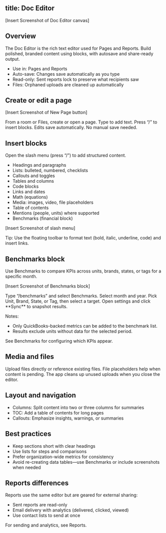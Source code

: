 title: Doc Editor
---


<DevOnly>[Insert Screenshot of Doc Editor canvas]</DevOnly>

## Overview

The Doc Editor is the rich text editor used for Pages and Reports. Build polished, branded content using blocks, with autosave and share-ready output.

- Use in: Pages and Reports
- Auto-save: Changes save automatically as you type
- Read-only: Sent reports lock to preserve what recipients saw
- Files: Orphaned uploads are cleaned up automatically

## Create or edit a page

<DevOnly>[Insert Screenshot of New Page button]</DevOnly>

<Steps>
  <Step title="Open pages">From a room or Files, create or open a page.</Step>
  <Step title="Edit content">Type to add text. Press “/” to insert blocks.</Step>
  <Step title="Auto-save">Edits save automatically. No manual save needed.</Step>
</Steps>

## Insert blocks

Open the slash menu (press “/”) to add structured content.

- Headings and paragraphs
- Lists: bulleted, numbered, checklists
- Callouts and toggles
- Tables and columns
- Code blocks
- Links and dates
- Math (equations)
- Media: images, video, file placeholders
- Table of contents
- Mentions (people, units) where supported
- Benchmarks (financial block)

<DevOnly>[Insert Screenshot of slash menu]</DevOnly>

Tip: Use the floating toolbar to format text (bold, italic, underline, code) and insert links.

## Benchmarks block

Use Benchmarks to compare KPIs across units, brands, states, or tags for a specific month.

<DevOnly>[Insert Screenshot of Benchmarks block]</DevOnly>

<Steps>
  <Step title="Add block">Type “/benchmarks” and select Benchmarks.</Step>
  <Step title="Choose period">Select month and year.</Step>
  <Step title="Choose group">Pick Unit, Brand, State, or Tag, then select a target.</Step>
  <Step title="Sync data">Open settings and click **Sync** to snapshot results.</Step>
</Steps>

Notes:

- Only QuickBooks-backed metrics can be added to the benchmark list.
- Results exclude units without data for the selected period.

See Benchmarks for configuring which KPIs appear.

## Media and files

Upload files directly or reference existing files. File placeholders help when content is pending. The app cleans up unused uploads when you close the editor.

## Layout and navigation

- Columns: Split content into two or three columns for summaries
- TOC: Add a table of contents for long pages
- Callouts: Emphasize insights, warnings, or summaries

## Best practices

- Keep sections short with clear headings
- Use lists for steps and comparisons
- Prefer organization-wide metrics for consistency
- Avoid re-creating data tables—use Benchmarks or include screenshots when needed

## Reports differences

Reports use the same editor but are geared for external sharing:

- Sent reports are read-only
- Email delivery with analytics (delivered, clicked, viewed)
- Use contact lists to send at once

For sending and analytics, see Reports.
